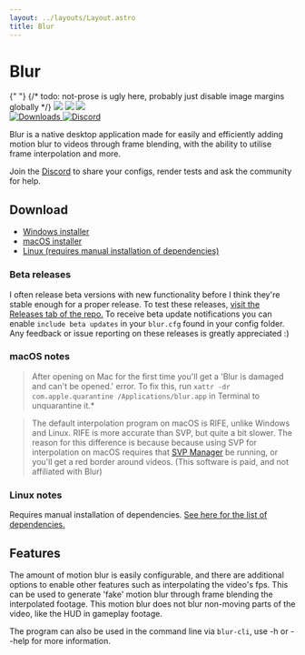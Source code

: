 ```yaml
---
layout: ../layouts/Layout.astro
title: Blur
---
```


# Blur

<div class="not-prose flex overflow-scroll">
  {" "}
  {/* todo: not-prose is ugly here, probably just disable image margins globally */}
  <img
    src="https://github.com/user-attachments/assets/adc158b9-8ec4-4e5a-b372-ed1fad9d8d61"
    class="w-full max-w-128"
  />
  <img
    src="https://github.com/user-attachments/assets/eebbac0d-6fa1-42ed-beeb-e85ea93838b6"
    class="w-full max-w-128"
  />
  <img
    src="https://github.com/user-attachments/assets/e8b749dc-9232-4e45-93b4-8df2e3854ffb"
    class="w-full max-w-128"
  />
</div>

<div class="not-prose flex flex-row gap-2">
<a href="https://github.com/f0e/blur/releases/latest">
  <img
    src="https://img.shields.io/github/downloads/f0e/blur/total?label=Downloads"
    alt="Downloads"
  />
</a>

<a href="https://discord.gg/B5BK9GMN87">
  <img
    src="https://img.shields.io/discord/1392389164153962640?style=flat&amp;label=Discord"
    alt="Discord"
  />
</a>
</div>

Blur is a native desktop application made for easily and efficiently adding motion blur to videos through frame blending, with the ability to utilise frame interpolation and more.

Join the [Discord](https://discord.gg/B5BK9GMN87) to share your configs, render tests and ask the community for help.

## Download

- [Windows installer](https://github.com/f0e/blur/releases/latest/download/blur-Windows-Installer-x64.exe)
- [macOS installer](https://github.com/f0e/blur/releases/latest/download/blur-macOS-Release-arm64.dmg)
- [Linux (requires manual installation of dependencies)](https://github.com/f0e/blur/releases/latest/download/blur-Linux-Release-x64.tar.gz)

### Beta releases

I often release beta versions with new functionality before I think they're stable enough for a proper release. To test these releases, [visit the Releases tab of the repo.](https://github.com/f0e/blur/releases) To receive beta update notifications you can enable `include beta updates` in your `blur.cfg` found in your config folder. Any feedback or issue reporting on these releases is greatly appreciated :)

### macOS notes

> After opening on Mac for the first time you'll get a 'Blur is damaged and can't be opened.' error. To fix this, run `xattr -dr com.apple.quarantine /Applications/blur.app` in Terminal to unquarantine it.\*

> The default interpolation program on macOS is RIFE, unlike Windows and Linux. RIFE is more accurate than SVP, but quite a bit slower. The reason for this difference is because because using SVP for interpolation on macOS requires that [SVP Manager](https://www.svp-team.com/get/) be running, or you'll get a red border around videos. (This software is paid, and not affiliated with Blur)

### Linux notes

Requires manual installation of dependencies. [See here for the list of dependencies.](#linux-dependency-requirements)

## Features

The amount of motion blur is easily configurable, and there are additional options to enable other features such as interpolating the video's fps. This can be used to generate 'fake' motion blur through frame blending the interpolated footage. This motion blur does not blur non-moving parts of the video, like the HUD in gameplay footage.

The program can also be used in the command line via `blur-cli`, use -h or --help for more information.
